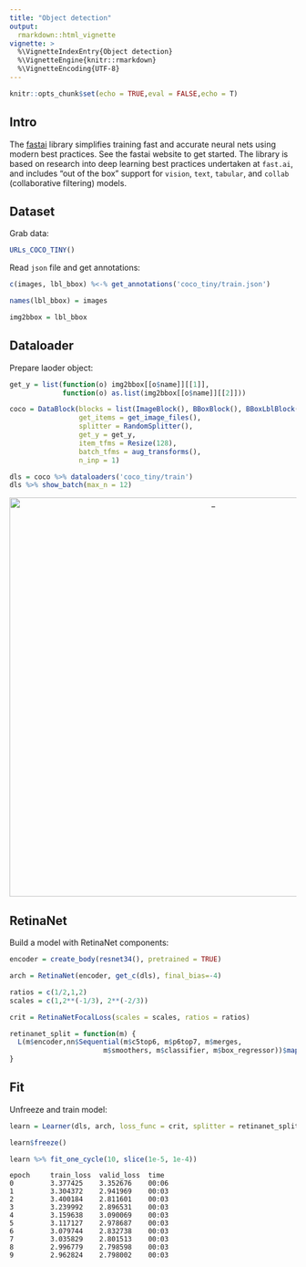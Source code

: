 ```yaml
---
title: "Object detection"
output:
  rmarkdown::html_vignette
vignette: >
  %\VignetteIndexEntry{Object detection}
  %\VignetteEngine{knitr::rmarkdown}
  %\VignetteEncoding{UTF-8}
---
```


```r
knitr::opts_chunk$set(echo = TRUE,eval = FALSE,echo = T)
```

## Intro

The [fastai](https://github.com/fastai/fastai) library simplifies training fast and accurate neural nets using modern best practices. See the fastai website to get started. The library is based on research into deep learning best practices undertaken at ```fast.ai```, and includes "out of the box" support for ```vision```, ```text```, ```tabular```, and ```collab``` (collaborative filtering) models. 


## Dataset

Grab data:


```r
URLs_COCO_TINY()
```


Read ```json``` file and get annotations:

```r
c(images, lbl_bbox) %<-% get_annotations('coco_tiny/train.json')

names(lbl_bbox) = images

img2bbox = lbl_bbox
```


## Dataloader

Prepare laoder object:

```r
get_y = list(function(o) img2bbox[[o$name]][[1]],
             function(o) as.list(img2bbox[[o$name]][[2]]))

coco = DataBlock(blocks = list(ImageBlock(), BBoxBlock(), BBoxLblBlock()),
                 get_items = get_image_files(),
                 splitter = RandomSplitter(),
                 get_y = get_y,
                 item_tfms = Resize(128),
                 batch_tfms = aug_transforms(),
                 n_inp = 1)

dls = coco %>% dataloaders('coco_tiny/train')
dls %>% show_batch(max_n = 12)
```

<center>

<img src="images/detect.png" alt="_" style="width: 700px;"/>

</center>

## RetinaNet

Build a model with RetinaNet components:

```r
encoder = create_body(resnet34(), pretrained = TRUE)

arch = RetinaNet(encoder, get_c(dls), final_bias=-4)

ratios = c(1/2,1,2)
scales = c(1,2**(-1/3), 2**(-2/3))

crit = RetinaNetFocalLoss(scales = scales, ratios = ratios)

retinanet_split = function(m) {
  L(m$encoder,nn$Sequential(m$c5top6, m$p6top7, m$merges,
                       m$smoothers, m$classifier, m$box_regressor))$map(params())
}
```


## Fit

Unfreeze and train model:

```r
learn = Learner(dls, arch, loss_func = crit, splitter = retinanet_split)

learn$freeze()

learn %>% fit_one_cycle(10, slice(1e-5, 1e-4))
```

```
epoch     train_loss  valid_loss  time    
0         3.377425    3.352676    00:06     
1         3.304372    2.941969    00:03     
2         3.400184    2.811601    00:03     
3         3.239992    2.896531    00:03     
4         3.159638    3.090069    00:03     
5         3.117127    2.978687    00:03     
6         3.079744    2.832738    00:03     
7         3.035829    2.801513    00:03     
8         2.996779    2.798598    00:03     
9         2.962824    2.798002    00:03  
```

